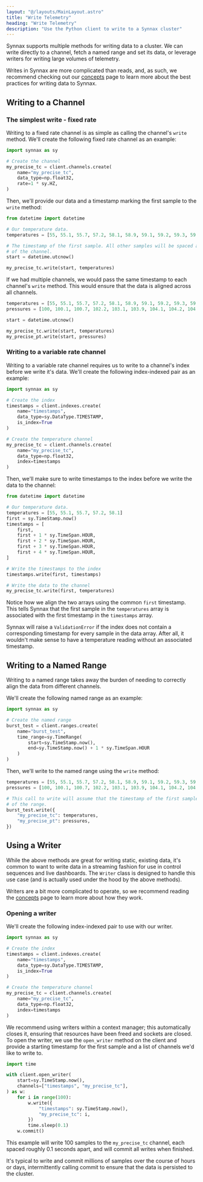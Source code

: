 ```yaml
---
layout: "@/layouts/MainLayout.astro"
title: "Write Telemetry"
heading: "Write Telemetry"
description: "Use the Python client to write to a Synnax cluster"
---
```




Synnax supports multiple methods for writing data to a cluster. We can write directly
to a channel, fetch a named range and set its data, or leverage writers for writing large
volumes of telemetry.

Writes in Synnax are more complicated than reads, and, as such, we recommend checking out
our [concepts](/docs/concepts/write-domains) page to learn more about the best practices
for writing data to Synnax.

## Writing to a Channel

### The simplest write - fixed rate

Writing to a fixed rate channel is as simple as calling the channel's `write` method.
We'll create the following fixed rate channel as an example:

```python
import synnax as sy

# Create the channel
my_precise_tc = client.channels.create(
    name="my_precise_tc",
    data_type=np.float32,
    rate=1 * sy.HZ,
)
```

Then, we'll provide our data and a timestamp marking the first sample to the `write` 
method:

```python
from datetime import datetime

# Our temperature data. 
temperatures = [55, 55.1, 55.7, 57.2, 58.1, 58.9, 59.1, 59.2, 59.3, 59.4]

# The timestamp of the first sample. All other samples will be spaced at the rate
# of the channel.
start = datetime.utcnow()

my_precise_tc.write(start, temperatures)
```

If we had multiple channels, we would pass the same timestamp to each channel's `write`
method. This would ensure that the data is aligned across all channels.

```python
temperatures = [55, 55.1, 55.7, 57.2, 58.1, 58.9, 59.1, 59.2, 59.3, 59.4]
pressures = [100, 100.1, 100.7, 102.2, 103.1, 103.9, 104.1, 104.2, 104.3, 104.4]

start = datetime.utcnow()

my_precise_tc.write(start, temperatures)
my_precise_pt.write(start, pressures)
```

### Writing to a variable rate channel

Writing to a variable rate channel requires us to write to a channel's index before 
we write it's data. We'll create the following index-indexed pair as an example:

```python
import synnax as sy

# Create the index
timestamps = client.indexes.create(
    name="timestamps",
    data_type=sy.DataType.TIMESTAMP,
    is_index=True
)

# Create the temperature channel
my_precise_tc = client.channels.create(
    name="my_precise_tc",
    data_type=np.float32,
    index=timestamps
)
```

Then, we'll make sure to write timestamps to the index before we write the data to the
channel:

```python
from datetime import datetime

# Our temperature data.
temperatures = [55, 55.1, 55.7, 57.2, 58.1]
first = sy.TimeStamp.now()
timestamps = [
    first,
    first + 1 * sy.TimeSpan.HOUR,
    first + 2 * sy.TimeSpan.HOUR,
    first + 3 * sy.TimeSpan.HOUR,
    first + 4 * sy.TimeSpan.HOUR,
]

# Write the timestamps to the index
timestamps.write(first, timestamps)

# Write the data to the channel
my_precise_tc.write(first, temperatures)
```

Notice how we align the two arrays using the common `first` timestamp. This tells Synnax
that the first sample in the `temperatures` array is associated with the first timestamp
in the `timestamps` array.

Synnax will raise a `ValidationError` if the index does not contain a corresponding 
timestamp for every sample in the data array. After all, it wouldn't make sense to have
a temperature reading without an associated timestamp.

## Writing to a Named Range

Writing to a named range takes away the burden of needing to correctly align the data
from different channels.

We'll create the following named range as an example:

```python
import synnax as sy

# Create the named range
burst_test = client.ranges.create(
    name="burst_test",
    time_range=sy.TimeRange(
        start=sy.TimeStamp.now(),
        end=sy.TimeStamp.now() + 1 * sy.TimeSpan.HOUR
    )
)
```

Then, we'll write to the named range using the `write` method:

```python
temperatures = [55, 55.1, 55.7, 57.2, 58.1, 58.9, 59.1, 59.2, 59.3, 59.4]
pressures = [100, 100.1, 100.7, 102.2, 103.1, 103.9, 104.1, 104.2, 104.3, 104.4]

# This call to write will assume that the timestamp of the first sample is the start
# of the range.
burst_test.write({
    "my_precise_tc": temperatures,
    "my_precise_pt": pressures,
})
```

## Using a Writer

While the above methods are great for writing static, existing data, it's common to want
to write data in a streaming fashion for use in control sequences and live dashboards.
The `Writer` class is designed to handle this use case (and is actually used under the
hood by the above methods).

Writers are a bit more complicated to operate, so we recommend reading the [concepts](/concepts/write-domains#transactions) page to learn more about
how they work.

### Opening a writer

We'll create the following index-indexed pair to use with our writer.

```python
import synnax as sy

# Create the index
timestamps = client.indexes.create(
    name="timestamps",
    data_type=sy.DataType.TIMESTAMP,
    is_index=True
)

# Create the temperature channel
my_precise_tc = client.channels.create(
    name="my_precise_tc",
    data_type=np.float32,
    index=timestamps
)
```

We recommend using writers within a context manager; this automatically closes it,
ensuring that resources have been freed and sockets are closed. To open the writer,
we use the `open_writer` method on the client and provide a starting timestamp for the 
first sample and a list of channels we'd like to write to.

```python
import time

with client.open_writer(
    start=sy.TimeStamp.now(),
    channels=["timestamps", "my_precise_tc"],
) as w:
    for i in range(100):
        w.write({
            "timestamps": sy.TimeStamp.now(),
            "my_precise_tc": i,
        })
        time.sleep(0.1)
    w.commit()
```

This example will write 100 samples to the `my_precise_tc` channel, each spaced
roughly 0.1 seconds apart, and will commit all writes when finished. 

It's typical to write and commit millions of samples over the course of hours or days,
intermittently calling commit to ensure that the data is persisted to the cluster.

